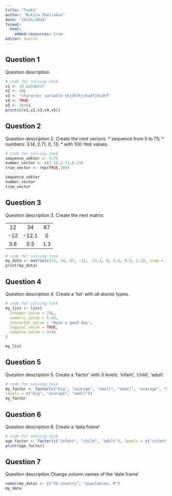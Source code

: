 ---
title: "Task1"
author: "Nikita Sheliakov"
date: "10/01/2024"
format:
  html:
    embed-resources: true
editor: source
---

## Question 1

Question description

```{r}
# code for solving task
v1 <- 10.62636237
v2 <- 40L
v3 <- "character variable skjdhfkjshadfjksdhf"
v4 <- TRUE
v5 <- 16+8i 
print(c(v1,v2,v3,v4,v5))
```


## Question 2

Question description
2. Create the next vectors:
  * sequence from 5 to 75;
  * numbers: 3.14, 2.71, 0, 13;
  * with 100 `TRUE` values.
```{r}
# code for solving task
sequence_vektor <- 5:75
number_vector <- c(3.14,2.71,0.13)
true_vector <- rep(TRUE,100)

sequence_vektor
number_vector
true_vector
```

## Question 3

Question description
3. Create the next matrix:

|  |   |  |
|:---:|:-----:|:---:|
| 12  | 34    | 87  |
| -12 | -12.1 | 0   |
| 3.6 | 0.5   | 1.3 |
```{r}
# code for solving task
my_data <- matrix(c(12, 34, 87, -12, -12.1, 0, 3.6, 0.5, 1.3), nrow = 3, byrow = TRUE)
print(my_data)
```

## Question 4
Question description
4. Create a 'list' with all atomic types.
```{r}
# code for solving task
my_list <- list(
  integer_value = 75L,
  numeric_value = 5.43,
  character_value = "Have a good day",
  logical_value = TRUE, 
  complex_value = 2+4i
)

my_list  
```

## Question 5
Question description
5. Create a 'factor' with 3 levels: 'infant', 'child', 'adult'.
```{r}
# code for solving task
my_factor <- factor(c("big", "avarage", "small", "small", "avarage", "big"),
levels = c("big", "avarage", "small"))
my_factor
```

## Question 6
Question description
6. Create a 'data frame'
```{r}
# code for solving task
age_factor <- factor(c("infant", "child", "adult"), levels = c("infant", "child", "adult"))
print(age_factor)
```

## Question 7
Question description
Change column names of the 'date frame'
```{r}
names(my_data) <- c("V4 country", "population, M")
my_data
```


